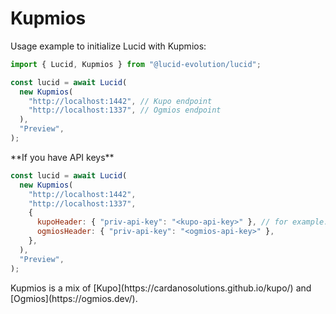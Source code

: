 
# Kupmios

Usage example to initialize Lucid with Kupmios:

```js showLineNumbers /Kupmios/
import { Lucid, Kupmios } from "@lucid-evolution/lucid";

const lucid = await Lucid(
  new Kupmios(
    "http://localhost:1442", // Kupo endpoint
    "http://localhost:1337", // Ogmios endpoint
  ),
  "Preview",
);
```

<Callout type="info">
  **If you have API keys**
  
  ```js showLineNumbers {5-8}
  const lucid = await Lucid(
    new Kupmios(
      "http://localhost:1442",
      "http://localhost:1337",
      {
        kupoHeader: { "priv-api-key": "<kupo-api-key>" }, // for example: "dmtr-api-key": "<kupo-api-key>"
        ogmiosHeader: { "priv-api-key": "<ogmios-api-key>" },
      },
    ),
    "Preview",
  );
  ```
</Callout>

<Callout type="info">
  Kupmios is a mix of [Kupo](https://cardanosolutions.github.io/kupo/) and [Ogmios](https://ogmios.dev/).
</Callout>

